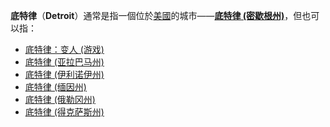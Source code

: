 '''底特律'''（'''Detroit'''）通常是指一個位於[[美國|美國]]的城市——'''[[底特律_(密歇根州)|底特律 (密歇根州)]]'''，但也可以指： 
* [[底特律：变人|底特律：变人 (游戏)]]
* [[底特律_(亚拉巴马州)|底特律 (亚拉巴马州)]]
* [[底特律_(伊利诺伊州)|底特律 (伊利诺伊州)]]
* [[底特律_(缅因州)|底特律 (缅因州)]]
* [[底特律_(俄勒冈州)|底特律 (俄勒冈州)]]
* [[底特律_(得克萨斯州)|底特律 (得克萨斯州)]]
{{disambig|Cat=三字地名消歧义}}